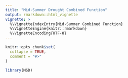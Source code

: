 ```yaml
---
title: "Mid-Summer Drought Combined Function"
output: rmarkdown::html_vignette
vignette: >
  %\VignetteIndexEntry{Mid-Summer Combined Function}
  %\VignetteEngine{knitr::rmarkdown}
  %\VignetteEncoding{UTF-8}
---
```


```r
knitr::opts_chunk$set(
  collapse = TRUE,
  comment = "#>"
)
```

```r
library(MSD)
```
